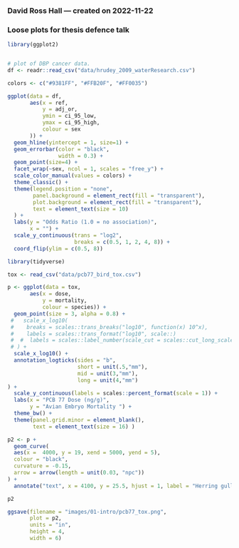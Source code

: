 ### David Ross Hall --- created on 2022-11-22

### Loose plots for thesis defence talk

```r
library(ggplot2)


# plot of DBP cancer data.
df <- readr::read_csv("data/hrudey_2009_waterResearch.csv")

colors <- c("#9381FF", "#FFB20F", "#FF0035")

ggplot(data = df,
       aes(x = ref,
           y = adj_or,
           ymin = ci_95_low,
           ymax = ci_95_high,
           colour = sex
       )) +
  geom_hline(yintercept = 1, size=1) +
  geom_errorbar(color = "black",
                width = 0.3) +
  geom_point(size=4) +
  facet_wrap(~sex, ncol = 1, scales = "free_y") +
  scale_color_manual(values = colors) +
  theme_classic() +
  theme(legend.position = "none",
        panel.background = element_rect(fill = "transparent"),
        plot.background = element_rect(fill = "transparent"),
        text = element_text(size = 10)
  ) +
  labs(y = "Odds Ratio (1.0 = no association)",
       x = "") +
  scale_y_continuous(trans = "log2",
                     breaks = c(0.5, 1, 2, 4, 8)) +
  coord_flip(ylim = c(0.5, 8))
```

```r
library(tidyverse)

tox <- read_csv("data/pcb77_bird_tox.csv")

p <- ggplot(data = tox,
       aes(x = dose,
           y = mortality,
           colour = species)) +
  geom_point(size = 3, alpha = 0.8) +
 #   scale_x_log10(
 #    breaks = scales::trans_breaks("log10", function(x) 10^x),
 #    labels = scales::trans_format("log10", scale::)
 #  #  labels = scales::label_number(scale_cut = scales::cut_long_scale())
 # ) +
  scale_x_log10() +
  annotation_logticks(sides = "b",
                      short = unit(.5,"mm"),
                      mid = unit(3,"mm"),
                      long = unit(4,"mm")
) +
  scale_y_continuous(labels = scales::percent_format(scale = 1)) +
  labs(x = "PCB 77 Dose (ng/g)",
       y = "Avian Embryo Mortality ") +
  theme_bw() +
  theme(panel.grid.minor = element_blank(),
        text = element_text(size = 16) )

p2 <- p +
  geom_curve(
  aes(x =  4000, y = 19, xend = 5000, yend = 5),
  colour = "black",
  curvature = -0.15,
  arrow = arrow(length = unit(0.03, "npc"))
) +
  annotate("text", x = 4100, y = 25.5, hjust = 1, label = "Herring gull\n& Duck")

p2
```

```r
ggsave(filename = "images/01-intro/pcb77_tox.png",
       plot = p2, 
       units = "in", 
       height = 4, 
       width = 6)
```
